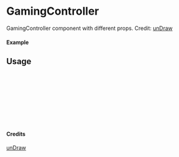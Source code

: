 
<Meta of={GamingController} title="unDraw/GamingController" />

# GamingController

GamingController component with different props.
Credit: [unDraw](https://undraw.co/illustrations)

#### Example

<Canvas of={GamingController.Primary} />

## Usage

```ts
import { GamingController } from "yadl-ui";

const Example = () => {
  return (
      <GamingController />
  );
};

export default Example;
```

#### Credits
[unDraw](https://undraw.co/illustrations)
